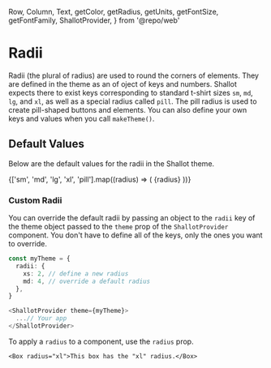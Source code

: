   Row,
  Column,
  Text,
  getColor,
  getRadius,
  getUnits,
  getFontSize,
  getFontFamily,
  ShallotProvider,
} from '@repo/web'

<Meta title="🎨 Theme / Radii" />

# Radii

Radii (the plural of radius) are used to round the corners of elements. They are defined in the theme as an of oject of keys and numbers. Shallot expects there to exist keys corresponding to standard t-shirt sizes `sm`, `md`, `lg`, and `xl`, as well as a special radius called `pill`. The pill radius is used to create pill-shaped buttons and elements. You can also define your own keys and values when you call `makeTheme()`.

## Default Values

Below are the default values for the radii in the Shallot theme.

<Canvas>
  <ShallotProvider>
    <Column
      shallot={{
        borderRadius: getRadius('xl'),
      }}
    >
      <Row shallot={{ alignItems: 'center', margin: getUnits(2) }}>
        {['sm', 'md', 'lg', 'xl', 'pill'].map((radius) => (
          <Column
            key={radius}
            shallot={{
              backgroundColor: getColor('Shading', 100),
              borderColor: getColor('Shading', 200),
              borderRadius: getRadius(radius),
              borderWidth: 1,
              height: getUnits(5),
              width: getUnits(5),
              margin: getUnits(1),
              alignItems: 'center',
              justifyContent: 'center',
            }}
          >
            <Text
              shallot={{
                fontFamily: getFontFamily('Monospace'),
                fontSize: getFontSize('sm'),
                textColor: getColor('Shading', 300),
              }}
            >
              {radius}
            </Text>
          </Column>
        ))}
      </Row>
    </Column>
  </ShallotProvider>
</Canvas>

<br />

### Custom Radii

You can override the default radii by passing an object to the `radii` key of the theme object passed to the `theme` prop of the `ShallotProvider` component. You don't have to define all of the keys, only the ones you want to override.

```ts
const myTheme = {
  radii: {
    xs: 2, // define a new radius
    md: 4, // override a default radius
  },
}

<ShallotProvider theme={myTheme}>
  ...// Your app
</ShallotProvider>
```

To apply a `radius` to a component, use the `radius` prop.

```tsx
<Box radius="xl">This box has the "xl" radius.</Box>
```
